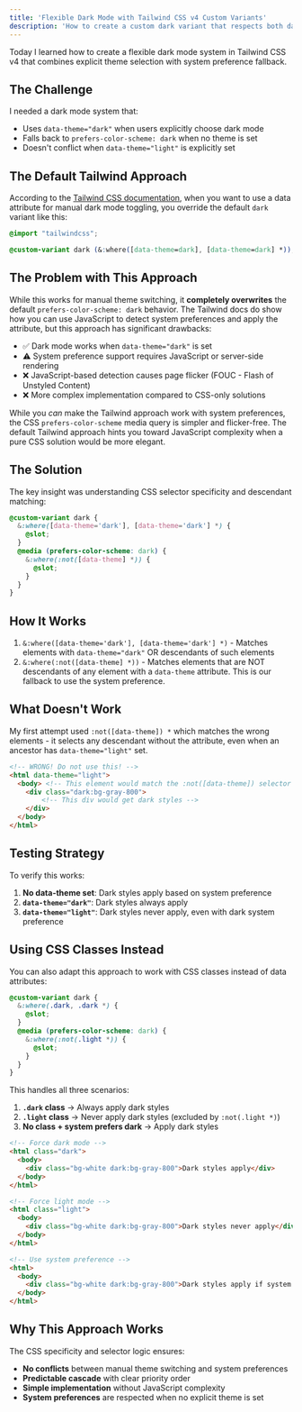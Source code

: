 ```yaml
---
title: 'Flexible Dark Mode with Tailwind CSS v4 Custom Variants'
description: 'How to create a custom dark variant that respects both data-theme attributes and system preferences with proper CSS selector logic.'
---
```


Today I learned how to create a flexible dark mode system in Tailwind CSS v4 that combines explicit theme selection with system preference fallback.

## The Challenge

I needed a dark mode system that:
- Uses `data-theme="dark"` when users explicitly choose dark mode
- Falls back to `prefers-color-scheme: dark` when no theme is set
- Doesn't conflict when `data-theme="light"` is explicitly set

## The Default Tailwind Approach

According to the [Tailwind CSS documentation](https://tailwindcss.com/docs/dark-mode#toggling-dark-mode-manually), when you want to use a data attribute for manual dark mode toggling, you override the default `dark` variant like this:

```css
@import "tailwindcss";

@custom-variant dark (&:where([data-theme=dark], [data-theme=dark] *));
```

## The Problem with This Approach

While this works for manual theme switching, it **completely overwrites** the default `prefers-color-scheme: dark` behavior. The Tailwind docs do show how you can use JavaScript to detect system preferences and apply the attribute, but this approach has significant drawbacks:

- ✅ Dark mode works when `data-theme="dark"` is set
- ⚠️ System preference support requires JavaScript or server-side rendering
- ❌ JavaScript-based detection causes page flicker (FOUC - Flash of Unstyled Content)
- ❌ More complex implementation compared to CSS-only solutions

While you *can* make the Tailwind approach work with system preferences, the CSS `prefers-color-scheme` media query is simpler and flicker-free. The default Tailwind approach hints you toward JavaScript complexity when a pure CSS solution would be more elegant.

## The Solution

The key insight was understanding CSS selector specificity and descendant matching:

```css
@custom-variant dark {
  &:where([data-theme='dark'], [data-theme='dark'] *) {
    @slot;
  }
  @media (prefers-color-scheme: dark) {
    &:where(:not([data-theme] *)) {
      @slot;
    }
  }
}
```

## How It Works

1. `&:where([data-theme='dark'], [data-theme='dark'] *)` - Matches elements with `data-theme="dark"` OR descendants of such elements
2. `&:where(:not([data-theme] *))` - Matches elements that are NOT descendants of any element with a `data-theme` attribute. This is our fallback to use the system preference.

## What Doesn't Work

My first attempt used `:not([data-theme]) *` which matches the wrong elements - it selects any descendant without the attribute, even when an ancestor has `data-theme="light"` set.

```html
<!-- WRONG! Do not use this! -->
<html data-theme="light">
  <body> <!-- This element would match the :not([data-theme]) selector -->
    <div class="dark:bg-gray-800">
        <!-- This div would get dark styles -->
    </div>
  </body>
</html>
```

## Testing Strategy

To verify this works:

1. **No data-theme set**: Dark styles apply based on system preference
2. **`data-theme="dark"`**: Dark styles always apply
3. **`data-theme="light"`**: Dark styles never apply, even with dark system preference

## Using CSS Classes Instead

You can also adapt this approach to work with CSS classes instead of data attributes:

```css
@custom-variant dark {
  &:where(.dark, .dark *) {
    @slot;
  }
  @media (prefers-color-scheme: dark) {
    &:where(:not(.light *)) {
      @slot;
    }
  }
}
```

This handles all three scenarios:

1. **`.dark` class** → Always apply dark styles
2. **`.light` class** → Never apply dark styles (excluded by `:not(.light *)`)
3. **No class + system prefers dark** → Apply dark styles

```html
<!-- Force dark mode -->
<html class="dark">
  <body>
    <div class="bg-white dark:bg-gray-800">Dark styles apply</div>
  </body>
</html>

<!-- Force light mode -->
<html class="light">
  <body>
    <div class="bg-white dark:bg-gray-800">Dark styles never apply</div>
  </body>
</html>

<!-- Use system preference -->
<html>
  <body>    
    <div class="bg-white dark:bg-gray-800">Dark styles apply if system prefers dark</div>
  </body>
</html>
```

## Why This Approach Works

The CSS specificity and selector logic ensures:
- **No conflicts** between manual theme switching and system preferences
- **Predictable cascade** with clear priority order
- **Simple implementation** without JavaScript complexity
- **System preferences** are respected when no explicit theme is set 
